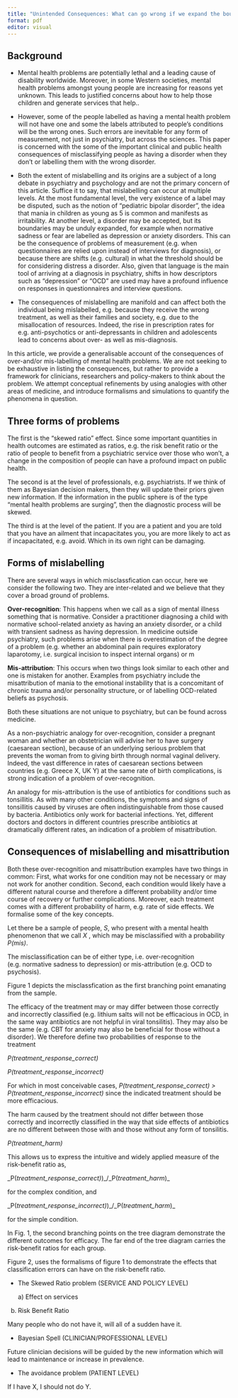 ```yaml
---
title: "Unintended Consequences: What can go wrong if we expand the boundaries of disorders."
format: pdf
editor: visual
---
```


## Background

-   Mental health problems are potentially lethal and a leading cause of disability worldwide. Moreover, in some Western societies, mental health problems amongst young people are increasing for reasons yet unknown. This leads to justified concerns about how to help those children and generate services that help..

-   However, some of the people labelled as having a mental health problem will not have one and some the labels attributed to people's conditions will be the wrong ones. Such errors are inevitable for any form of measurement, not just in psychiatry, but across the sciences. This paper is concerned with the some of the important clinical and public health consequences of misclassifying people as having a disorder when they don't or labelling them with the wrong disorder.

-   Both the extent of mislabelling and its origins are a subject of a long debate in psychiatry and psychology and are not the primary concern of this article. Suffice it to say, that mislabelling can occur at multiple levels. At the most fundamental level, the very existence of a label may be disputed, such as the notion of "pediatric bipolar disorder", the idea that mania in children as young as 5 is common and manifests as irritability. At another level, a disorder may be accepted, but its boundaries may be unduly expanded, for example when normative sadness or fear are labelled as depression or anxiety disorders. This can be the consequence of problems of measurement (e.g. when questionnaires are relied upon instead of interviews for diagnosis), or because there are shifts (e.g. cultural) in what the threshold should be for considering distress a disorder. Also, given that language is the main tool of arriving at a diagnosis in psychiatry, shifts in how descriptors such as "depression" or "OCD" are used may have a profound influence on responses in questionnaires and interview questions.

-   The consequences of mislabelling are manifold and can affect both the individual being mislabelled, e.g. because they receive the wrong treatment, as well as their families and society, e.g. due to the misallocation of resources. Indeed, the rise in prescription rates for e.g. anti-psychotics or anti-depressants in children and adolescents lead to concerns about over- as well as mis-diagnosis.

In this article, we provide a generalisable account of the consequences of over-and/or mis-labelling of mental health problems. We are not seeking to be exhaustive in listing the consequences, but rather to provide a framework for clinicians, researchers and policy-makers to think about the problem. We attempt conceptual refinements by using analogies with other areas of medicine, and introduce formalisms and simulations to quantify the phenomena in question.

## Three forms of problems

The first is the "skewed ratio" effect. Since some important quantities in health outcomes are estimated as ratios, e.g. the risk benefit ratio or the ratio of people to benefit from a psychiatric service over those who won't, a change in the composition of people can have a profound impact on public health.

The second is at the level of professionals, e.g. psychiatrists. If we think of them as Bayesian decision makers, then they will update their priors given new information. If the information in the public sphere is of the type "mental health problems are surging", then the diagnostic process will be skewed.

The third is at the level of the patient. If you are a patient and you are told that you have an ailment that incapacitates you, you are more likely to act as if incapacitated, e.g. avoid. Which in its own right can be damaging.

## Forms of mislabelling

There are several ways in which misclassfication can occur, here we consider the following two. They are inter-related and we believe that they cover a broad ground of problems.

**Over-recognition**: This happens when we call as a sign of mental illness something that is normative. Consider a practitioner diagnosing a child with normative school-related anxiety as having an anxiety disorder, or a child with transient sadness as having depression. In medicine outside psychiatry, such problems arise when there is overestimation of the degree of a problem (e.g. whether an abdominal pain requires exploratory laparotomy, i.e. surgical incision to inspect internal organs) or m

**Mis-attribution**: This occurs when two things look similar to each other and one is mistaken for another. Examples from psychiatry include the misattribution of mania to the emotional instability that is a concomitant of chronic trauma and/or personality structure, or of labelling OCD-related beliefs as psychosis.

Both these situations are not unique to psychiatry, but can be found across medicine.

As a non-psychiatric analogy for over-recognition, consider a pregnant woman and whether an obstetrician will advise her to have surgery (caesarean section), because of an underlying serious problem that prevents the woman from to giving birth through normal vaginal delivery. Indeed, the vast difference in rates of caesarean sections between countries (e.g. Greece X, UK Y) at the same rate of birth complications, is strong indication of a problem of over-recognition.

An analogy for mis-attribution is the use of antibiotics for conditions such as tonsillitis. As with many other conditions, the symptoms and signs of tonsillitis caused by viruses are often indistinguishable from those caused by bacteria. Antibiotics only work for bacterial infections. Yet, different doctors and doctors in different countries prescribe antibiotics at dramatically different rates, an indication of a problem of misattribution.

## Consequences of mislabelling and misattribution

Both these over-recognition and misattribution examples have two things in common: First, what works for one condition may not be necessary or may not work for another condition. Second, each condition would likely have a different natural course and therefore a different probability and/or time course of recovery or further complications. Moreover, each treatment comes with a different probability of harm, e.g. rate of side effects. We formalise some of the key concepts.

Let there be a sample of people, *S*, who present with a mental health phenomenon that we call *X* , which may be misclassified with a probability *P(mis)*.

The misclassification can be of either type, i.e. over-recognition (e.g. normative sadness to depression) or mis-attribution (e.g. OCD to psychosis).

Figure 1 depicts the misclassfication as the first branching point emanating from the sample.

The efficacy of the treatment may or may differ between those correctly and incorrectly classified (e.g. lithium salts will not be efficacious in OCD, in the same way antibiotics are not helpful in viral tonsilitis). They may also be the same (e.g. CBT for anxiety may also be beneficial for those without a disorder). We therefore define two probabilities of response to the treatment

*P(treatment_response_correct)*

*P(treatment_response_incorrect)*

For which in most conceivable cases, *P(treatment_response_correct) \> P(treatment_response_incorrect)* since the indicated treatment should be more efficacious.

The harm caused by the treatment should not differ between those correctly and incorrectly classified in the way that side effects of antibiotics are no different between those with and those without any form of tonsilitis.

*P(treatment_harm)*

This allows us to express the intuitive and widely applied measure of the risk-benefit ratio as,

\_P(*treatment_response_correct)*)\_/\_P(*treatment_harm*)\_

for the complex condition, and

\_P(*treatment_response_incorrect)*)\_/\_P(*treatment_harm*)\_

for the simple condition.

In Fig. 1, the second branching points on the tree diagram demonstrate the different outcomes for efficacy. The far end of the tree diagram carries the risk-benefit ratios for each group.

Figure 2, uses the formalisms of figure 1 to demonstrate the effects that classification errors can have on the risk-benefit ratio.

-   The Skewed Ratio problem (SERVICE AND POLICY LEVEL)

    a\) Effect on services

b) Risk Benefit Ratio

Many people who do not have it, will all of a sudden have it.

-   Bayesian Spell (CLINICIAN/PROFESSIONAL LEVEL)

Future clinician decisions will be guided by the new information which will lead to maintenance or increase in prevalence.

-   The avoidance problem (PATIENT LEVEL)

If I have X, I should not do Y.
